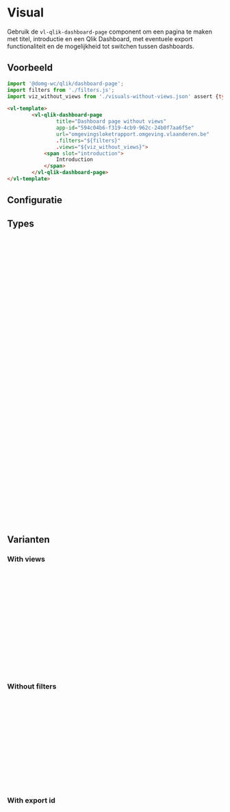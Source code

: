 
# Visual

Gebruik de <code>vl-qlik-dashboard-page</code> component om een pagina te maken met titel, introductie en een Qlik Dashboard, met eventuele export functionaliteit en de mogelijkheid tot switchen tussen dashboards.

## Voorbeeld

```js
import '@domg-wc/qlik/dashboard-page';
import filters from './filters.js';
import viz_without_views from './visuals-without-views.json' assert {type: 'json'}
```

```html
<vl-template>
        <vl-qlik-dashboard-page
                title="Dashboard page without views"
                app-id="594c04b6-f319-4cb9-962c-24b0f7aa6f5e"
                url="omgevingsloketrapport.omgeving.vlaanderen.be"
                .filters="${filters}"
                .views="${viz_without_views}">
            <span slot="introduction">
                Introduction
            </span>
        </vl-qlik-dashboard-page>
</vl-template>
```

<Canvas of={VlQlikDashboardPageStories.QlikDashboardPageWithoutViews} />

## Configuratie

<ArgTypes of={VlQlikDashboardPageStories.QlikDashboardPageWithoutViews} />


## Types

```ts
export type Filter = {
    id: string,
    filter: FilterObj
}

type FilterObj = {
    name: string,
    fieldQualifier: string,
    field: string,
    nrOfValues: number
}

export type DashboardVisualization = {
    type: string,
    id: string,
    height: string,
    width?: string,
    label: string,
    "align-label"?: string,
    "align-visual"?: string,
    colSize?: number,
    properties?: object,
    options?: object
}

export type InfoblockVisualization = {
    title: string,
    icon: string,
    type: string,
    id: string,
    height: string,
    width?: string,
    align: string,
    colSize?: number,
    properties?: object
    visuals?: InfoblockVisualization[][]
}

export type Views = {
    [key: string]: {
        order: number
        label: string,
        visualisations: DashboardVisualization[][]
    },
}
```

## Varianten

### With views

```js
import '@domg-wc/qlik/dashboard-page';
import filters from './filters.js';
import viz_with_views from './visuals-with-views.json' assert {type: 'json'}
```

```html
<vl-template>
        <vl-qlik-dashboard-page
                title="Dashboard page with views"
                app-id="594c04b6-f319-4cb9-962c-24b0f7aa6f5e"
                url="omgevingsloketrapport.omgeving.vlaanderen.be"
                .filters="${filters}"
                .views="${viz_with_views}">
            <span slot="introduction">
                Introduction
            </span>
        </vl-qlik-dashboard-page>
</vl-template>
```

<Canvas of={VlQlikDashboardPageStories.QlikDashboardPageWithViews} />

### Without filters

```js
import '@domg-wc/qlik/dashboard-page';
import viz_with_views from './visuals-with-views.json' assert {type: 'json'}
```

```html
<vl-template>
        <vl-qlik-dashboard-page
                title="Dashboard page without views"
                app-id="594c04b6-f319-4cb9-962c-24b0f7aa6f5e"
                url="omgevingsloketrapport.omgeving.vlaanderen.be"
                .views="${viz_with_views}">
            <span slot="introduction">
                Introduction
            </span>
        </vl-qlik-dashboard-page>
</vl-template>
```

<Canvas of={VlQlikDashboardPageStories.QlikDashboardPageWithoutFilters} />

### With export id

```js
import '@domg-wc/qlik/dashboard-page';
import filters from './filters.js';
import viz_with_views from './visuals-with-views.json' assert {type: 'json'}
```

```html
<vl-template>
        <vl-qlik-dashboard-page
                title="Dashboard page without views"
                app-id="594c04b6-f319-4cb9-962c-24b0f7aa6f5e"
                url="omgevingsloketrapport.omgeving.vlaanderen.be"
                export-id="cTTaQLd"
                .filters="${filters}"
                .views="${viz_with_views}">
            <span slot="introduction">
                Introduction
            </span>
        </vl-qlik-dashboard-page>
</vl-template>
```

<Canvas of={VlQlikDashboardPageStories.QlikDashboardPageWithExportId} />
